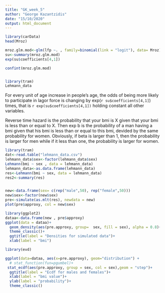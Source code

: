 ```yaml
---
title: "GK_week_5"
author: "George Kazantzidis"
date: "15/10/2020"
output: html_document
---
```


```r
library(carData)
head(Mroz)

mroz.glm.mod<-glm(lfp ~. , family=binomial(link = "logit"), data= Mroz)
su<-summary(mroz.glm.mod)
exp(su$coefficients[4,1])

confint(mroz.glm.mod)


library(tram)
Lehmann_data
```

For every unit of age increase in people's age, the odds of being more likely to participate in lagor force is changing by exp(`r su$coefficients[4,1]`) times, that is `r exp(su$coefficients[4,1])` holding constant all other variables. 



Reverse time hazard is the probability that your bmi is X given that your bmi is less than or equal to X. Then exp b is the probability of a man having a bmi given that his bmi is less than or equal to this bmi, devided by the same probability for women. Obviously, if beta is larger than 1, then the probability is larger for men while if it less than one, the probability is larger for women. 


```r
library(tram)
dat<-read.table("lehmann_data.csv")
lehmann_data$sex<-factor(lehmann_data$sex)
Lehmann(bmi ~ sex , data = lehmann_data)
lehmann_data<-as.data.frame(lehmann_data)
res<-Lehmann(bmi ~ sex, data = lehmann_data)
res2<-summary(res)


new<-data.frame(sex= c(rep("male",50), rep("female",50)))
new$sex<-factor(new$sex)
pre<-simulate(as.mlt(res), newdata = new)
plot(pre$approxy, col = new$sex)

library(ggplot2)
dataa<-data.frame(new , pre$approxy)
ggplot(data = dataa)+
  geom_density(aes(pre.approxy, group=  sex, fill = sex), alpha = 0.8)+
  theme_classic()+
  ggtitle(label = "Densities for simulated data")+
  xlab(label = "bmi")

library(evd)

ggplot(data=dataa, aes(x=pre.approxy), geom="distribution") + 
  # stat_function(fun=pgumbel)+
 stat_ecdf(aes(pre.approxy, group = sex, col = sex),geom = "step")+
  ggtitle(label = "Ecdf for males and females")+
  xlab(label = "bmi value")+
  ylab(label = "probability")+
  theme_classic()
```

